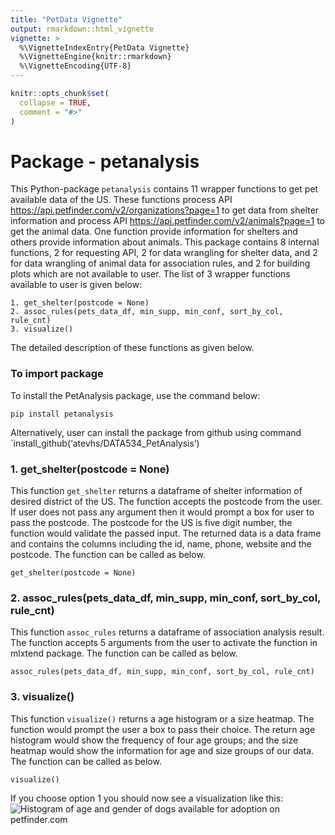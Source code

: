 ```yaml
---
title: "PetData Vignette"
output: rmarkdown::html_vignette
vignette: >
  %\VignetteIndexEntry{PetData Vignette}
  %\VignetteEngine{knitr::rmarkdown}
  %\VignetteEncoding{UTF-8}
---
```


```r
knitr::opts_chunk$set(
  collapse = TRUE,
  comment = "#>"
)
```

# Package - petanalysis

This Python-package `petanalysis` contains 11 wrapper functions to get pet available data of the US. These functions process API [https://api.petfinder.com/v2/organizations?page=1](https://api.petfinder.com/v2/organizations?page=1e) to get data from shelter information and process API [https://api.petfinder.com/v2/animals?page=1](https://api.petfinder.com/v2/animals?page=1) to get the animal data. One function provide information for shelters and others provide information about animals. This package contains 8 internal functions, 2 for requesting API, 2 for data wrangling for shelter data, and 2 for data wrangling of animal data for association rules, and 2 for building plots which are not available to user. The list of 3 wrapper functions available to user is given below:


```
1. get_shelter(postcode = None)
2. assoc_rules(pets_data_df, min_supp, min_conf, sort_by_col, rule_cnt)
3. visualize()
``` 

The detailed description of these functions as given below.

### To import package
To install the PetAnalysis package, use the command below:
```
pip install petanalysis
```

Alternatively, user can install the package from github using command `install_github('atevhs/DATA534_PetAnalysis')


### 1. get_shelter(postcode = None)

This function `get_shelter` returns a dataframe of shelter information of desired district of the US. The function accepts the postcode from the user. If user does not pass any argument then it would prompt a box for user to pass the postcode. The postcode for the US is five digit number, the function would validate the passed input. The returned data is a data frame and contains the columns including the id, name, phone, website and the postcode. The function can be called as below. 


```
get_shelter(postcode = None)

```


### 2. assoc_rules(pets_data_df, min_supp, min_conf, sort_by_col, rule_cnt)

This function `assoc_rules` returns a dataframe of association analysis result. The function accepts 5 arguments from the user to activate the function in mlxtend package. The function can be called as below. 


```
assoc_rules(pets_data_df, min_supp, min_conf, sort_by_col, rule_cnt)

```


### 3. visualize()

This function `visualize()` returns a age histogram  or a size heatmap. The function would prompt the user a box to pass their choice. The return age histogram would show the frequency of four age groups; and the size heatmap would show the information for age and size groups of our data. The function can be called as below. 

```
visualize()

```

If you choose option 1 you should now see a visualization like this:
![Histogram of age and gender of dogs available for adoption on petfinder.com](HistogramSample.png)













